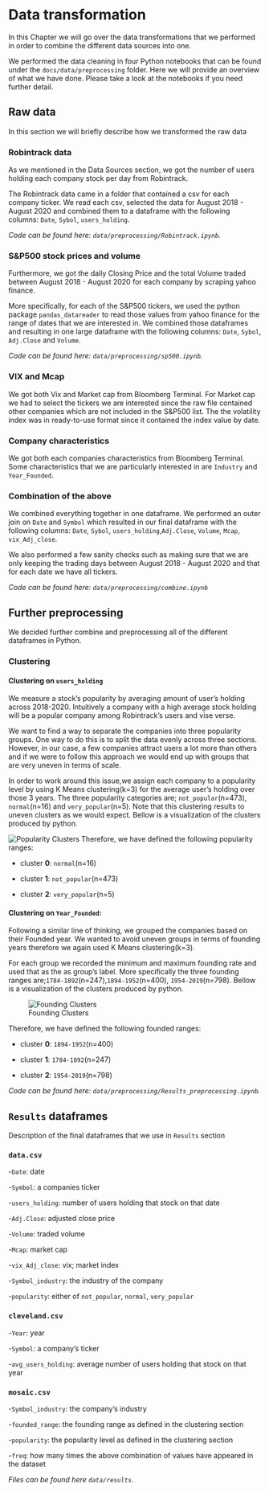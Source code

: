 # Data transformation

In this Chapter we will go over the data transformations that we performed in order to combine the different data sources into one.

We performed the data cleaning in four Python notebooks that can be found under the `docs/data/preprocessing` folder. Here we will provide an overview of what we have done. Please take a look at the notebooks if you need further detail.

## Raw data

In this section we will briefly describe how we transformed the raw data

### Robintrack data

As we mentioned in the Data Sources section, we got the number of users holding each company stock per day from Robintrack.

The Robintrack data came in a folder that contained a csv for each company ticker. We read each csv, selected the data for August 2018 - August 2020 and combined them to a dataframe with the following columns: `Date`, `Sybol`, `users_holding`.

*Code can be found here: `data/preprocessing/Robintrack.ipynb`.*

### S&P500 stock prices and volume
Furthermore, we got the daily Closing Price and the total Volume traded between August 2018 - August 2020  for each company by scraping yahoo finance.

More specifically, for each of the S&P500 tickers, we used the python package `pandas_datareader` to read those values from yahoo finance for the range of dates that we are interested in. We combined those dataframes and resulting in one large dataframe with the following columns: `Date`, `Sybol`, `Adj.Close` and `Volume`.

*Code can be found here: `data/preprocessing/sp500.ipynb`.*

### VIX and Mcap
We got both Vix and Market cap from Bloomberg Terminal. For Market cap we had to select the tickers we are interested since the raw file contained other companies which are not included in the S&P500 list. The the volatility index was in ready-to-use format since it contained the index value by date.

### Company characteristics
We got both each companies characteristics from Bloomberg Terminal. Some characteristics that we are particularly interested in are `Industry` and `Year_Founded`.

### Combination of the above
We combined everything together in one dataframe. We performed an outer join on `Date` and `Symbol` which resulted in our final dataframe with the following columns: `Date`, `Sybol`, `users_holding`,`Adj.Close`, `Volume`, `Mcap`, `vix_Adj_close`. 

We also performed a few sanity checks such as making sure that we are only keeping the trading days between  August 2018 - August 2020 and that for each date we have all tickers.


*Code can be found here: `data/preprocessing/combine.ipynb`*

## Further preprocessing

We decided further combine and preprocessing all of the different dataframes in Python.

### Clustering

#### Clustering on `users_holding`

We measure a stock's popularity by averaging amount of user's holding across 2018-2020. Intuitively a company with a high average stock holding will be a popular company among Robintrack's users and vise verse.

We want to find a way to separate the companies into three popularity groups. One way to do this is to split the data evenly across three sections. However, in our case, a few companies attract users a lot more than others and if we were to follow this approach we would end up with groups that are very uneven in terms of scale.

In order to work around this issue,we assign each company to a popularity level by using K Means clustering(k=3) for the average user's holding over those 3 years. The three popularity categories are; `not_popular`(n=473), `normal`(n=16) and `very_popular`(n=5). Note that this clustering results to uneven clusters as we would expect. Bellow is a visualization of the clusters produced by python.

![Popularity Clusters](docs/data/preprocessing/images/popularity_clusters.png)
Therefore, we have defined the following popularity ranges:

* cluster **0**: `normal`(n=16)

* cluster **1**: `not_popular`(n=473)

* cluster **2**: `very_popular`(n=5)


#### Clustering on `Year_Founded`:

Following a similar line of thinking, we grouped the companies based on their Founded year. We wanted to avoid uneven groups in terms of founding years therefore we again used K Means clustering(k=3).


For each group we recorded the minimum and maximum founding rate and used that as the as group's label. More specifically the three founding ranges are;`1784-1892`(n=247),`1894-1952`(n=400), `1954-2019`(n=798). Bellow is a visualization of the clusters produced by python.

![Founding Clusters](docs/data/preprocessing/images/foundation_clusters.png)

Therefore, we have defined the following founded ranges:

* cluster **0**: `1894-1952`(n=400)

* cluster **1**: `1784-1892`(n=247)

* cluster **2**: `1954-2019`(n=798)


*Code can be found here: `data/preprocessing/Results_preprocessing.ipynb`.*


## `Results` dataframes
Description of the final dataframes that we use in `Results` section

### `data.csv`

-`Date`: date

-`Symbol`: a companies ticker

-`users_holding`: number of users holding that stock on that date

-`Adj.Close`: adjusted close price

-`Volume`: traded volume

-`Mcap`: market cap

-`vix_Adj_close`: vix; market index

-`Symbol_industry`: the industry of the company

-`popularity`: either of `not_popular`, `normal`, `very_popular`

### `cleveland.csv`

-`Year`: year

-`Symbol`: a company's ticker

-`avg_users_holding`: average number of users holding that stock on that year


### `mosaic.csv`

-`Symbol_industry`: the company's industry

-`founded_range`: the founding range as defined in the clustering section

-`popularity`: the popularity level as defined in the clustering section

-`freq`: how many times the above combination of values have appeared in the dataset

*Files can be found here `data/results`.*
